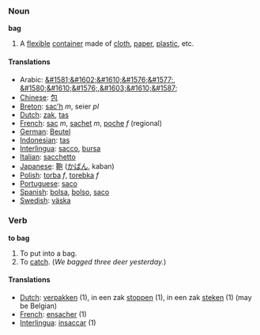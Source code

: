 === Noun ===
'''bag'''

# A [[flexible]] [[container]] made of [[cloth]], [[paper]], [[plastic]], etc.

==== Translations ====
*Arabic: [[&#1581;&#1602;&#1610;&#1576;&#1577;]], [[&#1580;&#1610;&#1576;]],[[&#1603;&#1610;&#1587;]]
*[[Chinese]]: [[包]]
*[[Breton]]: [[sac'h]] ''m'', seier ''pl''
*[[Dutch]]: [[zak]], [[tas]]
*[[French]]: [[sac]] ''m'', [[sachet]] ''m'', [[poche]] ''f'' (regional)
*[[German]]: [[Beutel]] 
*[[Indonesian]]: [[tas]]
*[[Interlingua]]: [[sacco]], [[bursa]]
*[[Italian]]: [[sacchetto]] 
*[[Japanese]]: [[鞄]] ([[かばん]], kaban)
*[[Polish]]: [[torba]] ''f'', [[torebka]] ''f''
*[[Portuguese]]: [[saco]] 
*[[Spanish]]: [[bolsa]], [[bolso]], [[saco]]
*[[Swedish]]: [[väska]]

=== Verb ===
'''to bag'''

# To put into a bag.
# To [[catch]].  (''We bagged three deer yesterday.'')

==== Translations ====
*[[Dutch]]: [[verpakken]] (1), in een zak [[stoppen]] (1), in een zak [[steken]]   (1) (may be Belgian)
*[[French]]: [[ensacher]] (1)
*[[Interlingua]]: [[insaccar]] (1)